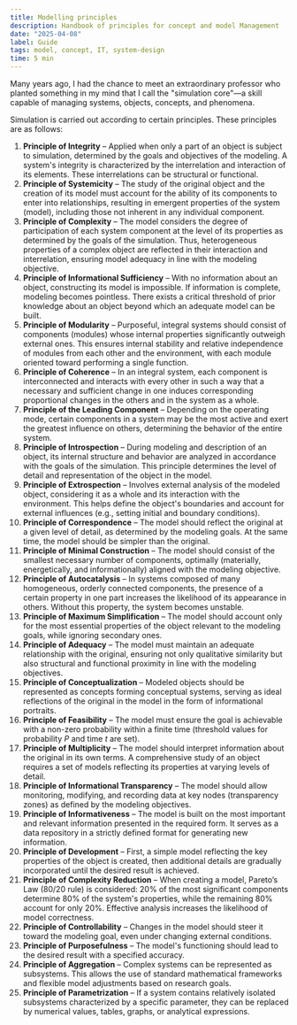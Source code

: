 ```yaml
---
title: Modelling principles
description: Handbook of principles for concept and model Management
date: "2025-04-08"
label: Guide
tags: model, concept, IT, system-design
time: 5 min
---
```


Many years ago, I had the chance to meet an extraordinary professor who planted something in my mind that I call the "simulation core"—a skill capable of managing systems, objects, concepts, and phenomena.  

Simulation is carried out according to certain principles. These principles are as follows:  

1. **Principle of Integrity** – Applied when only a part of an object is subject to simulation, determined by the goals and objectives of the modeling. A system's integrity is characterized by the interrelation and interaction of its elements. These interrelations can be structural or functional.  
2. **Principle of Systemicity** – The study of the original object and the creation of its model must account for the ability of its components to enter into relationships, resulting in emergent properties of the system (model), including those not inherent in any individual component.  
3. **Principle of Complexity** – The model considers the degree of participation of each system component at the level of its properties as determined by the goals of the simulation. Thus, heterogeneous properties of a complex object are reflected in their interaction and interrelation, ensuring model adequacy in line with the modeling objective.  
4. **Principle of Informational Sufficiency** – With no information about an object, constructing its model is impossible. If information is complete, modeling becomes pointless. There exists a critical threshold of prior knowledge about an object beyond which an adequate model can be built.  
5. **Principle of Modularity** – Purposeful, integral systems should consist of components (modules) whose internal properties significantly outweigh external ones. This ensures internal stability and relative independence of modules from each other and the environment, with each module oriented toward performing a single function.  
6. **Principle of Coherence** – In an integral system, each component is interconnected and interacts with every other in such a way that a necessary and sufficient change in one induces corresponding proportional changes in the others and in the system as a whole.  
7. **Principle of the Leading Component** – Depending on the operating mode, certain components in a system may be the most active and exert the greatest influence on others, determining the behavior of the entire system.  
8. **Principle of Introspection** – During modeling and description of an object, its internal structure and behavior are analyzed in accordance with the goals of the simulation. This principle determines the level of detail and representation of the object in the model.  
9. **Principle of Extrospection** – Involves external analysis of the modeled object, considering it as a whole and its interaction with the environment. This helps define the object's boundaries and account for external influences (e.g., setting initial and boundary conditions).  
10. **Principle of Correspondence** – The model should reflect the original at a given level of detail, as determined by the modeling goals. At the same time, the model should be simpler than the original.  
11. **Principle of Minimal Construction** – The model should consist of the smallest necessary number of components, optimally (materially, energetically, and informationally) aligned with the modeling objective.  
12. **Principle of Autocatalysis** – In systems composed of many homogeneous, orderly connected components, the presence of a certain property in one part increases the likelihood of its appearance in others. Without this property, the system becomes unstable.  
13. **Principle of Maximum Simplification** – The model should account only for the most essential properties of the object relevant to the modeling goals, while ignoring secondary ones.  
14. **Principle of Adequacy** – The model must maintain an adequate relationship with the original, ensuring not only qualitative similarity but also structural and functional proximity in line with the modeling objectives.  
15. **Principle of Conceptualization** – Modeled objects should be represented as concepts forming conceptual systems, serving as ideal reflections of the original in the model in the form of informational portraits.  
16. **Principle of Feasibility** – The model must ensure the goal is achievable with a non-zero probability within a finite time (threshold values for probability *P* and time *t* are set).  
17. **Principle of Multiplicity** – The model should interpret information about the original in its own terms. A comprehensive study of an object requires a set of models reflecting its properties at varying levels of detail.  
18. **Principle of Informational Transparency** – The model should allow monitoring, modifying, and recording data at key nodes (transparency zones) as defined by the modeling objectives.  
19. **Principle of Informativeness** – The model is built on the most important and relevant information presented in the required form. It serves as a data repository in a strictly defined format for generating new information.  
20. **Principle of Development** – First, a simple model reflecting the key properties of the object is created, then additional details are gradually incorporated until the desired result is achieved.  
21. **Principle of Complexity Reduction** – When creating a model, Pareto’s Law (80/20 rule) is considered: 20% of the most significant components determine 80% of the system's properties, while the remaining 80% account for only 20%. Effective analysis increases the likelihood of model correctness.  
22. **Principle of Controllability** – Changes in the model should steer it toward the modeling goal, even under changing external conditions.  
23. **Principle of Purposefulness** – The model's functioning should lead to the desired result with a specified accuracy.  
24. **Principle of Aggregation** – Complex systems can be represented as subsystems. This allows the use of standard mathematical frameworks and flexible model adjustments based on research goals.  
25. **Principle of Parametrization** – If a system contains relatively isolated subsystems characterized by a specific parameter, they can be replaced by numerical values, tables, graphs, or analytical expressions.
